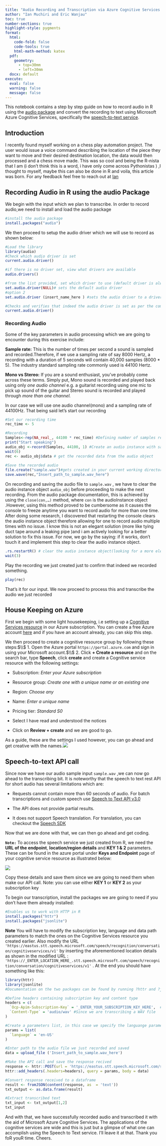 ---
title: "Audio Recording and Transcription via Azure Cognitive Services using R"
author: "Ian Muchiri and Eric Wanjau"
toc: true
number-sections: true
highlight-style: pygments
format:
  html: 
    code-fold: false
    code-tools: true
    html-math-method: katex
  pdf:
    geometry: 
      - top=30mm
      - left=30mm
  docx: default
execute: 
  eval: false
  warning: false
  message: false
---

This notebook contains a step by step guide on how to record audio in R using the [audio package](https://cran.r-project.org/web/packages/audio/audio.pdf) and convert the recording to text using Microsoft Azure Cognitive Services, specifically the [speech-to-text service](https://docs.microsoft.com/en-us/azure/cognitive-services/speech-service/rest-speech-to-text-short).

## Introduction

I recently found myself working on a chess play automation project. The user would issue a voice command describing the location of the piece they want to move and their desired destination location, the data would then processed and a chess move made. This was so cool and being the R-nista that I am (i don't think this is a word, i have only come across Pythonistas ) ,I thought to myself, maybe this can also be done in R and voila, this article was born. For any feedback feel free to reach out at [Ian](https://twitter.com/Entity_4004)

## Recording Audio in R using the audio Package

We begin with the input which we plan to transcribe. In order to record audio,we need to install and load the audio package

```{r}
#install the audio package
install.packages("audio")

```

We then proceed to setup the audio driver which we will use to record as shown below:

```{r}
#Load the library
library(audio)
#Check which audio driver is set
current.audio.driver()
```

```{r}
#if there is no driver set, view what drivers are available
audio.drivers()
```

```{r}
#from the list provided, set which driver to use (default driver is always best)
set.audio.driver(NULL)# sets the default audio driver
#option 2
set.audio.driver (insert_name_here ) #sets the audio driver to a driver other than the default
```

```{r}
#Checks and verifies that indeed the audio driver is set as per the command above
current.audio.driver() 
```

### Recording Audio

Some of the key parameters in audio processing which we are going to encounter during this exercise include:

**Sample rate:** This is the number of times per second a sound is sampled and recorded.Therefore, if we use a sampling rate of say 8000 Hertz, a recording with a duration of 5 seconds will contain 40,000 samples (8000 \* 5). The industry standard sampling rate commonly used is 44100 Hertz.

**Mono vs Stereo:** If you are a sound enthusiast, you've probably come across these terms. Simply put, Mono sound is recorded and played back using only *one audio channel* e.g. a guitarist recording using one mic to pick up sound of the guitar and Stereo sound is recorded and played through *more than one channel.*

In our case we will use one audio channel(mono) and a sampling rate of 44100Hz. That being said let's start our recording

```{r}
#Set our recording time
rec_time <- 5 

#Recording
Samples<-rep(NA_real_, 44100 * rec_time) #Defining number of samples recorded
print("Start speaking")
audio_obj <-record(Samples, 44100, 1) #Create an audio instance with sample rate 44100 and mono channel
wait(6)
rec <- audio_obj$data # get the recorded data from the audio object
 
#Save the recorded audio
file.create("sample.wav")#gets created in your current working directory 
save.wave(rec,"Insert_path_to_sample.wav_here")
```

On recording and saving the audio file to `sample.wav` , we have to clear the audio instance object `audio_obj` before proceeding to make the next recording. From the audio package documentation, this is achieved by using the `close(con,…)` method, where `con` is the audioInstance object .However, using this method proved to be cumbersome as it causes the console to freeze anytime you want to record audio for more than one time. After doing some research, I discovered that restarting the console clears the audio instance object therefore allowing for one to record audio multiple times with no issue. I know this is not an elegant solution (more like tying duct tape around a leaking pipe )and i am actively looking for a better solution to fix this issue. For now, we go by the saying: if it works, don't touch it and implement this step to clear the audio instance object.

```{r}
.rs.restartR() # clear the audio instance object(looking for a more elegant solution)
wait(3)
```

Play the recording we just created just to confirm that indeed we recorded something.

```{r}
play(rec)

```

That's it for our input. We now proceed to process this and transcribe the audio we just recorded

## House Keeping on Azure

First we begin with some light housekeeping, i.e setting up a [Cognitive Services resource](https://docs.microsoft.com/en-us/azure/cognitive-services/what-are-cognitive-services) in our Azure subscription. You can create a free Azure account [here](https://azure.microsoft.com/en-gb/) and if you have an account already, you can skip this step.

We then proceed to create a cognitive resource group by following these steps:$\\$ 1. Open the Azure portal `https://portal.azure.com` and sign in using your Microsoft account.$\\$ 2. Click **+ Create a resource** and on the search bar, type **Speech**, click **create** and create a Cognitive service resource with the following settings:

-   Subscription: *Enter your Azure subscription*

-   Resource group: *Create one with a unique name or an existing one*

-   Region: *Choose any*

-   Name: *Enter a unique name*

-   Pricing tier: *Standard S0*

-   Select I have read and understood the notices

-   Click on **Review + create** and we are good to go.

As a guide, these are the settings I used however, you can go ahead and get creative with the names.![](images/Tafsiri_setup_Screenshot%20(30).png)

## Speech-to-text API call

Since now we have our audio sample input `sample.wav` ,we can now go ahead to the transcribing bit. It is noteworthy that the speech to text rest API for short audio has several limitations which are:

-   Requests cannot contain more than 60 seconds of audio. For batch transcriptions and custom speech use [Speech to Text API v3.0](https://docs.microsoft.com/en-us/azure/cognitive-services/speech-service/rest-speech-to-text)

-   The API does not provide partial results.

-   It does not support Speech translation. For translation, you can checkout the [Speech SDK](https://docs.microsoft.com/en-us/azure/cognitive-services/speech-service/speech-sdk)

Now that we are done with that, we can then go ahead and get coding.

**`Note:`** To access the speech service we just created from R, we need the **URL of the endpoint**, **location/region details** and **KEY 1 & 2** parameters. These can be found in the azure portal under **Keys and Endpoint** page of your cognitive service resource as illustrated below:

![](images/keys%20and%20endpoint%20page.png)

Copy these details and save them since we are going to need them when make our API call. Note: you can use either **KEY 1** or **KEY 2** as your subscription key

To begin our transcription, install the packages we are going to need if you don't have them already installed:

```{r}
#Enables us to work with HTTP in R
install.packages("httr") 
install.packages("jsonlite")
```

**Note** You will have to modify the subscription key, language and data path parameters to match the ones on the Cognitive Services resource you created earlier. Also modify the URL `'https://eastus.stt.speech.microsoft.com/speech/recognition/conversation/cognitiveservices/v1'` by inserting the aforementioned location details as shown in the modified URL : `'https://_ENTER_LOCATION_HERE_.stt.speech.microsoft.com/speech/recognition/conversation/cognitiveservices/v1'` . At the end you should have something like this:

```{r}

library(httr)
library(jsonlite)  
#Documentation on the two packages can be found by running ?httr and ?jsonlite commands respectively on the console.

#Define headers containing subscription key and content type
headers = c(
  `Ocp-Apim-Subscription-Key` = '_ENTER_YOUR_SUBSCRIPTION_KEY_HERE',  #Key 1 or 2
  `Content-Type` = 'audio/wav' #Since we are transcribing a WAV file
)

#Create a parameters list, in this case we specify the languange parameter
params = list(
  `language` = 'en-US'
)

#Enter path to the audio file we just recorded and saved
data = upload_file ('Insert_path_to_sample.wav_here') 

#Make the API call and save the response recived
response <- httr::POST(url = 'https://eastus.stt.speech.microsoft.com/speech/recognition/conversation/cognitiveservices/v1', 
httr::add_headers(.headers=headers), query = params, body = data)

#Convert response received to a dataframe
result <- fromJSON(content(response, as  = 'text')) 
txt_output <- as.data.frame(result)

#Extract transcribed text
txt_input <- txt_output[1,2]
txt_input
```

And with that, we have successfully recorded audio and transcribed it with the aid of Microsoft Azure Cognitive Services. The applications of the cognitive services are wide and this is just but a glimpse of what one can accomplish using the Speech to Text service. I'll leave it at that. Thank you foR youR time. Cheers.
